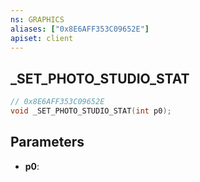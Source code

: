 ```yaml
---
ns: GRAPHICS
aliases: ["0x8E6AFF353C09652E"]
apiset: client
---
```

## _SET_PHOTO_STUDIO_STAT

```c
// 0x8E6AFF353C09652E
void _SET_PHOTO_STUDIO_STAT(int p0);
```


## Parameters
* **p0**: